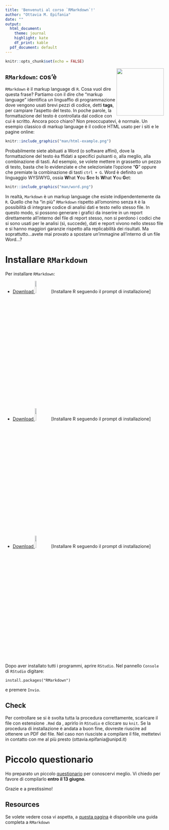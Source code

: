 ```yaml
---
title: 'Benvenuti al corso `RMarkdown`!'
author: "Ottavia M. Epifania"
date: ""
output: 
  html_document: 
    theme: journal
    highlight: kate
    df_print: kable
  pdf_document: default
---
```


```r
knitr::opts_chunk$set(echo = FALSE)
```

<img align="right" width="150" height="150" src="man/arca_logo.svg">

## `RMarkdown`: cos'è

`RMarkdown` è il markup language di `R`. Cosa vuol dire questa frase? Partiamo con il dire che "markup language" identifica un linguaffio di programmazione dove vengono usati brevi pezzi di codice, detti **tags**, per campiare l'aspetto del testo. In poche parole, la formattazione del testo è controllata dal codice con cui è scritto. Ancora poco chiaro? Non preoccupatevi, è normale. Un esempio classico di markup language è il codice HTML usato per i siti e le pagine online: 

```r
knitr::include_graphics("man/html-example.png")
```


Probabilmente siete abituati a Word (o software affini), dove la formattazione del testo èa ffidati a specifici pulsanti o, alla meglio, alla combinazione di tasti. Ad esempio, se volete mettere in grassetto un pezzo di testo, basta che lo evidenziate e che selezioniate l'opzione "**G**" oppure che premiate la combinazione di tasti `ctrl + G`. Word è definito un linguaggio WYSIWYG, ossia **W**hat **Y**ou **S**ee **I**s **W**hat **Y**ou **G**et: 

```r
knitr::include_graphics("man/word.png")
```


In realtà, `Markdown` è un markup language che esiste indipendentemente da `R`. Quello che ha "in più"  `RMarkdown` rispetto all'omonimo senza `R` è la possibilità di integrare codice di analisi dati e testo nello stesso file. In questo modo, si possono generare i grafici da inserire in un report direttamente all'interno del file di report stesso, non si perdono i codici che si sono usati per le analisi (sì, succede), dati e report vivono nello stesso file e si hanno maggiori garanzie rispetto alla replicabilità dei risultati. Ma soprattutto...avete mai provato a spostare un'immagine all'interno di un file Word...?

# Installare `RMarkdown`

Per installare `RMarkdown`:

- [Download <img width="10%" height="10%" src="man/R.png">](https://cran.r-project.org/bin/windows/base/) [Installare R seguendo il prompt di installazione]

- [Download <img width="10%" height="10%" src="man/Rstudio.png">](https://www.rstudio.com/products/rstudio/download/) [Installare R seguendo il prompt di installazione]

- [Download <img width="10%" height="10%" src="man/latex_logo.png">](https://miktex.org/download) [Installare R seguendo il prompt di installazione]

Dopo aver installato tutti i programmi, aprire `RStudio`. Nel pannello `Console` di `RStudio` digitare: 

    install.packages("RMarkdown")

e premere `Invio`. 

## Check

Per controllare se si è svolta tutta la procedura correttamente, scaricare il file con estensione `.Rmd` da , aprirlo in `RStudio` e cliccare su `knit`. Se la procedura di installazione è andata a buon fine, dovreste riuscire ad ottenere un PDF del file. Nel caso non riusciste a compilare il file, mettetevi in contatto con me al più presto (ottavia.epifania@unipd.it)

# Piccolo questionario

Ho preparato un piccolo [questionario](https://forms.gle/DLsnVT5JSKfGZ8487) per conoscervi meglio. Vi chiedo per favore di compilarlo **entro il 13 giugno**. 

Grazie e a prestissimo!

## Resources

Se volete vedere cosa vi aspetta, a [questa pagina](https://bookdown.org/yihui/rmarkdown/) è disponibile una guida completa a `RMarkdown`

